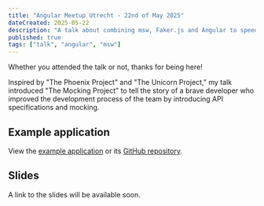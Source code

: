 ```yaml
---
title: "Angular Meetup Utrecht - 22nd of May 2025"
dateCreated: 2025-05-22
description: "A talk about combining msw, Faker.js and Angular to speed up and parallelize development and testing."
published: true
tags: ["talk", "angular", "msw"]
---
```


Whether you attended the talk or not, thanks for being here!

Inspired by "The Phoenix Project" and "The Unicorn Project," my talk introduced "The Mocking Project" to tell the story of a brave developer who improved the development process of the team by introducing API specifications and mocking.

## Example application

View the [example application](https://angular-meetup-22052025-example.tphbrok.me) or its [GitHub repository](https://github.com/tphbrok/angular-meetup-22052025-example).

## Slides

A link to the slides will be available soon.
